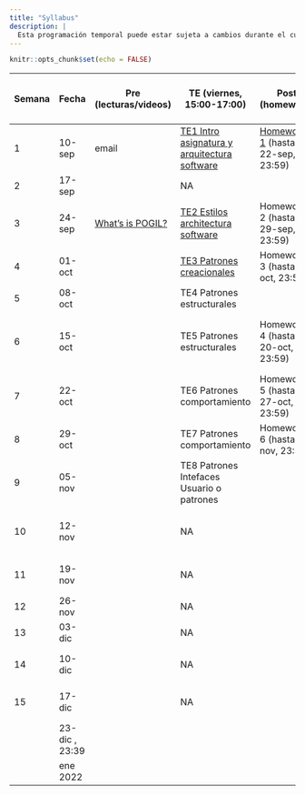```yaml
---
title: "Syllabus"
description: |
  Esta programación temporal puede estar sujeta a cambios durante el curso.
---
```


```r
knitr::opts_chunk$set(echo = FALSE)
```

::: {.l-page}
| Semana | Fecha          | Pre (lecturas/videos)                                           | TE (viernes, 15:00-17:00)                                | Post (homework)                              | LA/SE (viernes, 17:00-19:00)                                       |
|--------|----------------|-----------------------------------------------------------------|----------------------------------------------------------|----------------------------------------------|--------------------------------------------------------------------|
| 1      | 10-sep         | email                                                           | [TE1 Intro asignatura y arquitectura software](TE1.html) | [Homework 1](HW1.html) (hasta 22-sep, 23:59) | NA                                                                 |
| 2      | 17-sep         |                                                                 | NA                                                       |                                              | NA                                                                 |
| 3      | 24-sep         | [What's is POGIL?](https://pogil.org/about-pogil/what-is-pogil) | [TE2 Estilos architectura software](TE2.html)            | Homework 2 (hasta 29-sep, 23:59)             | NA                                                                 |
| 4      | 01-oct         |                                                                 | [TE3 Patrones creacionales](TE03.html)                   | Homework 3 (hasta 6-oct, 23:59)              | **LA1**. Intro entrega \#1 proyecto                                |
| 5      | 08-oct         |                                                                 | TE4 Patrones estructurales                               |                                              | **LA2**                                                            |
| 6      | 15-oct         |                                                                 | TE5 Patrones estructurales                               | Homework 4 (hasta 20-oct, 23:59)             | **LA3**. Intro entrega \#2 proyecto + **fecha límite entrega \#1** |
| 7      | 22-oct         |                                                                 | TE6 Patrones comportamiento                              | Homework 5 (hasta 27-oct, 23:59)             | SE1. Arquitectura Software                                         |
| 8      | 29-oct         |                                                                 | TE7 Patrones comportamiento                              | Homework 6 (hasta 3-nov, 23:59)              | **LA4**                                                            |
| 9      | 05-nov         |                                                                 | TE8 Patrones Intefaces Usuario o patrones                |                                              | **LA5**                                                            |
| 10     | 12-nov         |                                                                 | NA                                                       |                                              | **LA6**. Intro entrega \#3 + **fecha límite entrega \#2**          |
| 11     | 19-nov         |                                                                 | NA                                                       |                                              | SE2 Interfaces Usuario                                             |
| 12     | 26-nov         |                                                                 | NA                                                       |                                              | **LA7**                                                            |
| 13     | 03-dic         |                                                                 | NA                                                       |                                              | **LA8**                                                            |
| 14     | 10-dic         |                                                                 | NA                                                       |                                              | SE3 Interfaces Usuario                                             |
| 15     | 17-dic         |                                                                 | NA                                                       |                                              | SE4 Ensayo presentación proyecto                                   |
|        | 23-dic , 23:39 |                                                                 |                                                          |                                              | **Fecha límite entrega \#3**                                       |
|        | ene 2022       |                                                                 |                                                          |                                              | **Presentación proyecto**                                          |
:::

